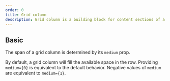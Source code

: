 ```yaml
---
order: 0
title: Grid column
description: Grid column is a building block for content sections of a page.
---
```



## Basic

The span of a grid column is determined by its `medium` prop.

By default, a grid column will fill the available space in the row. Providing `medium={0}` is
equivalent to the default behavior. Negative values of `medium` are equivalent to `medium={1}`.

<Example Component={GridColumns} packageName="@atlaskit/page" />
